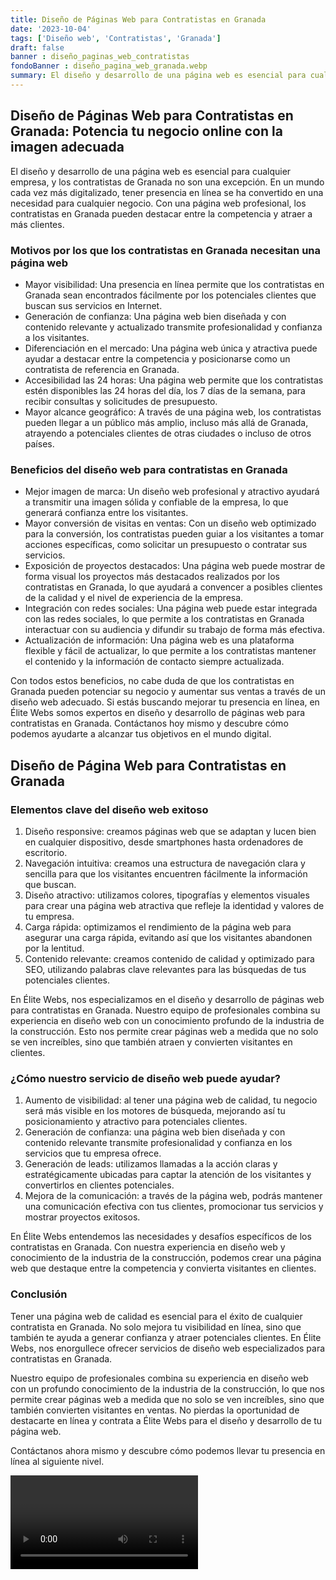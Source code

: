 ```yaml
---
title: Diseño de Páginas Web para Contratistas en Granada
date: '2023-10-04'
tags: ['Diseño web', 'Contratistas', 'Granada']
draft: false
banner : diseño_paginas_web_contratistas
fondoBanner : diseño_pagina_web_granada.webp
summary: El diseño y desarrollo de una página web es esencial para cualquier empresa, y los contratistas de Granada no son una excepción. En un mundo cada vez más digitalizado, tener presencia en línea se ha convertido en una necesidad para cualquier negocio. Con una página web profesional, los contratistas en Granada pueden destacar entre la competencia y atraer a más clientes.
---
```


## Diseño de Páginas Web para Contratistas en Granada: Potencia tu negocio online con la imagen adecuada

El diseño y desarrollo de una página web es esencial para cualquier empresa, y los contratistas de Granada no son una excepción. En un mundo cada vez más digitalizado, tener presencia en línea se ha convertido en una necesidad para cualquier negocio. Con una página web profesional, los contratistas en Granada pueden destacar entre la competencia y atraer a más clientes.

### Motivos por los que los contratistas en Granada necesitan una página web

- Mayor visibilidad: Una presencia en línea permite que los contratistas en Granada sean encontrados fácilmente por los potenciales clientes que buscan sus servicios en Internet.
- Generación de confianza: Una página web bien diseñada y con contenido relevante y actualizado transmite profesionalidad y confianza a los visitantes.
- Diferenciación en el mercado: Una página web única y atractiva puede ayudar a destacar entre la competencia y posicionarse como un contratista de referencia en Granada.
- Accesibilidad las 24 horas: Una página web permite que los contratistas estén disponibles las 24 horas del día, los 7 días de la semana, para recibir consultas y solicitudes de presupuesto.
- Mayor alcance geográfico: A través de una página web, los contratistas pueden llegar a un público más amplio, incluso más allá de Granada, atrayendo a potenciales clientes de otras ciudades o incluso de otros países.

### Beneficios del diseño web para contratistas en Granada

- Mejor imagen de marca: Un diseño web profesional y atractivo ayudará a transmitir una imagen sólida y confiable de la empresa, lo que generará confianza entre los visitantes.
- Mayor conversión de visitas en ventas: Con un diseño web optimizado para la conversión, los contratistas pueden guiar a los visitantes a tomar acciones específicas, como solicitar un presupuesto o contratar sus servicios.
- Exposición de proyectos destacados: Una página web puede mostrar de forma visual los proyectos más destacados realizados por los contratistas en Granada, lo que ayudará a convencer a posibles clientes de la calidad y el nivel de experiencia de la empresa.
- Integración con redes sociales: Una página web puede estar integrada con las redes sociales, lo que permite a los contratistas en Granada interactuar con su audiencia y difundir su trabajo de forma más efectiva.
- Actualización de información: Una página web es una plataforma flexible y fácil de actualizar, lo que permite a los contratistas mantener el contenido y la información de contacto siempre actualizada.

Con todos estos beneficios, no cabe duda de que los contratistas en Granada pueden potenciar su negocio y aumentar sus ventas a través de un diseño web adecuado. Si estás buscando mejorar tu presencia en línea, en Élite Webs somos expertos en diseño y desarrollo de páginas web para contratistas en Granada. Contáctanos hoy mismo y descubre cómo podemos ayudarte a alcanzar tus objetivos en el mundo digital.

<GifSeo />

<Cta />

## Diseño de Página Web para Contratistas en Granada

### Elementos clave del diseño web exitoso

1. Diseño responsive: creamos páginas web que se adaptan y lucen bien en cualquier dispositivo, desde smartphones hasta ordenadores de escritorio.
2. Navegación intuitiva: creamos una estructura de navegación clara y sencilla para que los visitantes encuentren fácilmente la información que buscan.
3. Diseño atractivo: utilizamos colores, tipografías y elementos visuales para crear una página web atractiva que refleje la identidad y valores de tu empresa.
4. Carga rápida: optimizamos el rendimiento de la página web para asegurar una carga rápida, evitando así que los visitantes abandonen por la lentitud.
5. Contenido relevante: creamos contenido de calidad y optimizado para SEO, utilizando palabras clave relevantes para las búsquedas de tus potenciales clientes.

En Élite Webs, nos especializamos en el diseño y desarrollo de páginas web para contratistas en Granada. Nuestro equipo de profesionales combina su experiencia en diseño web con un conocimiento profundo de la industria de la construcción. Esto nos permite crear páginas web a medida que no solo se ven increíbles, sino que también atraen y convierten visitantes en clientes.

### ¿Cómo nuestro servicio de diseño web puede ayudar?

1. Aumento de visibilidad: al tener una página web de calidad, tu negocio será más visible en los motores de búsqueda, mejorando así tu posicionamiento y atractivo para potenciales clientes.
2. Generación de confianza: una página web bien diseñada y con contenido relevante transmite profesionalidad y confianza en los servicios que tu empresa ofrece.
3. Generación de leads: utilizamos llamadas a la acción claras y estratégicamente ubicadas para captar la atención de los visitantes y convertirlos en clientes potenciales.
4. Mejora de la comunicación: a través de la página web, podrás mantener una comunicación efectiva con tus clientes, promocionar tus servicios y mostrar proyectos exitosos.

En Élite Webs entendemos las necesidades y desafíos específicos de los contratistas en Granada. Con nuestra experiencia en diseño web y conocimiento de la industria de la construcción, podemos crear una página web que destaque entre la competencia y convierta visitantes en clientes.

### Conclusión

Tener una página web de calidad es esencial para el éxito de cualquier contratista en Granada. No solo mejora tu visibilidad en línea, sino que también te ayuda a generar confianza y atraer potenciales clientes. En Élite Webs, nos enorgullece ofrecer servicios de diseño web especializados para contratistas en Granada.

Nuestro equipo de profesionales combina su experiencia en diseño web con un profundo conocimiento de la industria de la construcción, lo que nos permite crear páginas web a medida que no solo se ven increíbles, sino que también convierten visitantes en ventas. No pierdas la oportunidad de destacarte en línea y contrata a Élite Webs para el diseño y desarrollo de tu página web.

Contáctanos ahora mismo y descubre cómo podemos llevar tu presencia en línea al siguiente nivel.

<Video />

<CtaBot job='Contratistas' city='Granada'/>

<Gmaps query='Granada+españa+maps' />